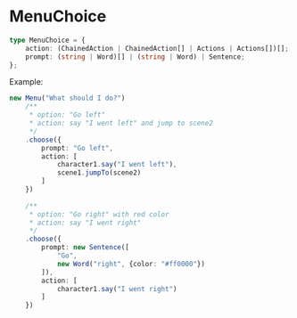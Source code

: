 # MenuChoice

```ts
type MenuChoice = {
    action: (ChainedAction | ChainedAction[] | Actions | Actions[])[];
    prompt: (string | Word)[] | (string | Word) | Sentence;
};
```

Example:

```ts
new Menu("What should I do?")
    /**
     * option: "Go left"
     * action: say "I went left" and jump to scene2
     */
    .choose({
        prompt: "Go left",
        action: [
            character1.say("I went left"),
            scene1.jumpTo(scene2)
        ]
    })
    
    /**
     * option: "Go right" with red color
     * action: say "I went right"
     */
    .choose({
        prompt: new Sentence([
            "Go",
            new Word("right", {color: "#ff0000"})
        ]),
        action: [
            character1.say("I went right")
        ]
    })
```

